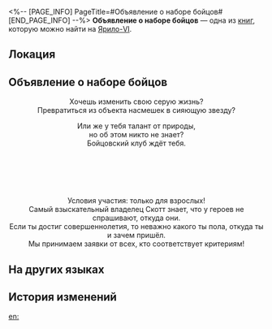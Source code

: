 <%-- [PAGE_INFO]
PageTitle=#Объявление о наборе бойцов#
[END_PAGE_INFO] --%>
{{Дополнить}}
{{Книга Инфобокс
|id           = 100
|partIds      = 190225
|Название     = 
|Изображение  = Предмет Записи.png
|Мир          = Ярило-VI
|Томов        = 1
|Автор        = <!--нужно добавить-->
|Описание     = Листовка о наборе в Бойцовский клуб, которую можно встретить повсюду в Подземье. Текст в ней покруче, чем во многих рэп-треках.
|Том1         = {{tx}}
|Источник1    = {{tx|Отсутствует источник}}
|Персонажи    = 
|Фракции      = 
}}
'''Объявление о наборе бойцов''' — одна из [[Книги|книг]], которую можно найти на [[Ярило-VI]].

==Локация==
{{Отметка карты|<!--название карты-->|<!--id отметки-->}}

==Объявление о наборе бойцов==
{{Размер|+2|<div align="center">Набор бойцов в Бойцовский клуб!</div>}}

<div align="center">Хочешь изменить свою серую жизнь?<br />
Превратиться из объекта насмешек в сияющую звезду?

Или же у тебя талант от природы,<br />
но об этом никто не знает?<br />
Бойцовский клуб ждёт тебя.</div>

{{Размер|+2|<div align="center">Тебе не потребуется тысячелетиями оттачиваемое боевое искусство</div>}}<br />
{{Размер|+2|<div align="center">или же крепкое телосложение,</div>}}<br />
{{Размер|+2|<div align="center">а лишь стремление быть в центре внимания</div>}}<br />
{{Размер|+2|<div align="center">и смелость изменить себя.</div>}}<br />
{{Размер|+2|<div align="center">Мы поможем тебе стать непревзойдённым героем!</div>}}

<div align="center">Условия участия: только для взрослых! <br />Самый взыскательный владелец Скотт знает, что у героев не спрашивают, откуда они.<br />
Если ты достиг совершеннолетия, то неважно какого ты пола, откуда ты и зачем пришёл.<br />
Мы принимаем заявки от всех, кто соответствует критериям!</div>

==На других языках==
{{На других языках
|en   = Boxer Recruitment Form
|zhs  = 拳手招募单
|zht  = 拳手招募單
|ja   = ボクサー募集広告
|ko   = 격투선수 모집 전단지
|es   = Formulario de inscripción para luchadores
|fr   = Formulaire de recrutement de boxeur
|ru   = Объявление о наборе бойцов
|th   = ประกาศรับสมัครนักมวย
|vi   = Tờ Rơi Tuyển Dụng Võ Sĩ Quyền Anh
|de   = Anmeldeformular für Boxer
|id   = Lembar Pendaftaran Petinju
|pt   = Formulário de Recrutamento de Boxeador
}}

==История изменений==
{{История изменений|3.5}}

[[en:]]